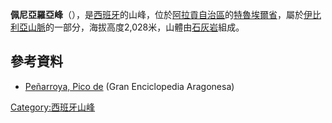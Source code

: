 '''佩尼亞羅亞峰'''（{{lang-es|Pico de Peñarroya}}），是[[西班牙|西班牙]]的山峰，位於[[阿拉貢自治區|阿拉貢自治區]]的[[特魯埃爾省|特魯埃爾省]]，屬於[[伊比利亞山脈|伊比利亞山脈]]的一部分，海拔高度2,028米，山體由[[石灰岩|石灰岩]]組成。

==參考資料==
* [http://www.enciclopedia-aragonesa.com/voz.asp?voz_id=9987&tipo_busqueda=1&nombre=pe%F1arroya&categoria_id=&subcategoria_id=&conImagenes= Peñarroya, Pico de] {{Wayback|url=http://www.enciclopedia-aragonesa.com/voz.asp?voz_id=9987&tipo_busqueda=1&nombre=pe%F1arroya&categoria_id=&subcategoria_id=&conImagenes= |date=20190313012852 }} (Gran Enciclopedia Aragonesa)

{{Spain-geo-stub}}
[[Category:西班牙山峰|Category:西班牙山峰]]
